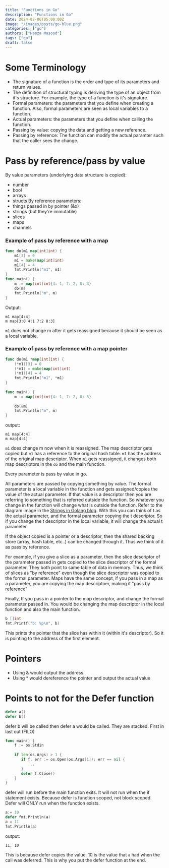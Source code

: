 ```yaml
---
title: "Functions in Go"
description: "Functions in Go"
date: 2024-02-06T05:00:00Z
image: "/images/posts/go-blue.png"
categories: ["go"]
authors: ["Hamza Masood"]
tags: ["go"]
draft: false
---
```

# Some Terminology 
- The signature of a function is the order and type of its parameters and return values.
- The definition of structural typing is deriving the type of an object from it's structure. For example, the type of a function is it's signature.
- Formal parameters: the parameters that you define when creating a function. Also, formal parameters are seen as local variables to a function.
- Actual parameters: the parameters that you define when calling the function.
- Passing by value: copying the data and getting a new reference.
- Passing by reference: The function can modify the actual paramter such that the caller sees the change.

# Pass by reference/pass by value

By value parameters (underlying data structure is copied):
- number
- bool
- arrays
- structs
By reference parameters:
- things passed in by pointer (&x)
- strings (but they're immutable)
- slices
- maps
- channels

### Example of pass by reference with a map
```go
func do(m1 map[int]int) {  
    m1[3] = 0  
    m1 = make(map[int]int)  
    m1[4] = 4  
    fmt.Println("m1", m1)  
}  
func main() {  
    m := map[int]int{4: 1, 7: 2, 8: 3}  
    do(m)  
    fmt.Println("m", m)  
}
```

Output:
```
m1 map[4:4]
m map[3:0 4:1 7:2 8:3]
```
`m1` does not change m after it gets reassigned because it should be seen as a local variable.

### Example of pass by reference with a map pointer
```go
func do(m1 *map[int]int) {  
    (*m1)[3] = 0  
    (*m1) = make(map[int]int)  
    (*m1)[4] = 4  
    fmt.Println("m1", *m1)  
}  
  
func main() {  
    m := map[int]int{4: 1, 7: 2, 8: 3}  
  
    do(&m)  
    fmt.Println("m", m)  
}
```
output:
```
m1 map[4:4]
m map[4:4]
```
`m1` does change m now when it is reassigned. The map descriptor gets copied but `m1` has a reference to the original hash table. `m1` has the address of the original map descriptor. When `m1` gets reassigned, it changes both map descriptors in the `do` and the main function.


<Notice type="note">Every parameter is pass by value in go.</Notice>

All parameters are passed by copying something by value. The formal parameter is a local variable in the function and gets assigned/copies the value of the actual parameter. If that value is a descriptor then you are referring to something that is referred outside the function. So whatever you change in the function will change what is outside the function. Refer to the diagram image in the [Strings in Golang blog](/blog/1-golang-strings). With this you can think of t as the actual parameter, and the formal parameter copying the t descriptor. So if you change the t descriptor in the local variable, it will change the actual t parameter.

If the object copied is a pointer or a descriptor, then the shared backing store (array, hash table, etc..) can be changed through it. Thus we think of it as pass by reference.

For example, if you give a slice as a parameter, then the slice descriptor of the parameter passed in gets copied to the slice descriptor of the formal parameter. They both point to same table of data in memory. Thus, we think of slices as "by reference" even though the slice descriptor was copied to the formal parameter. Maps have the same concept, if you pass in a map as a parameter, you are copying the map descriptoer, making it "pass by reference"

Finally, If you pass in a pointer to the map descriptor, and change the formal parameter passed in. You would be changing the map descriptor in the local function and also the main function.

```go
b []int
fmt.Printf("b: %p\n", b)
```
This prints the pointer that the slice has within it (within it's descriptor). So it is pointing to the address of the first element. 

# Pointers

- Using & would output the address
- Using * would dereference the pointer and output the actual value

# Points to not for the Defer function
```go
defer a()
defer b()
```

defer b will be called then defer a would be called. They are stacked. First in last out (FILO)

```go
func main() {  
    f := os.Stdin  
  
    if len(os.Args) > 1 {  
       if f, err := os.Open(os.Args[1]); err == nil {  
          ...  
       }  
       defer f.Close()  
    }  
}
```
defer will run before the main function exits. It will not run when the if statement exists. Because defer is function scoped, not block scoped. Defer will ONLY run when the function exists.

 ```go
 a:= 10
 defer fmt.Println(a)
 a = 11
 fmt.Println(a)
```
output:
```
11, 10
```
This is because defer copies the value. 10 is the value that `a` had when the call was deferred.
This is why you put the defer function at the end.
